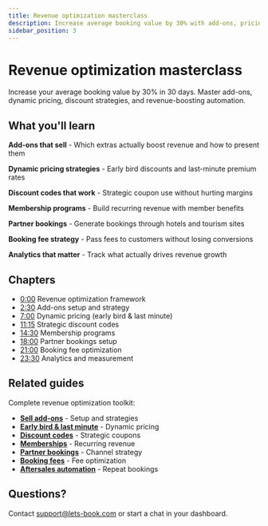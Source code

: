 ```yaml
---
title: Revenue optimization masterclass
description: Increase average booking value by 30% with add-ons, pricing, and automation
sidebar_position: 3
---
```



# Revenue optimization masterclass

<YoutubeVideoPlayer
    videoId="VIDEO_ID_HERE"
    title="Revenue optimization masterclass"
/>

Increase your average booking value by 30% in 30 days. Master add-ons, dynamic pricing, discount strategies, and revenue-boosting automation.

## What you'll learn

**Add-ons that sell** - Which extras actually boost revenue and how to present them

**Dynamic pricing strategies** - Early bird discounts and last-minute premium rates

**Discount codes that work** - Strategic coupon use without hurting margins

**Membership programs** - Build recurring revenue with member benefits

**Partner bookings** - Generate bookings through hotels and tourism sites

**Booking fee strategy** - Pass fees to customers without losing conversions

**Analytics that matter** - Track what actually drives revenue growth

## Chapters

- [0:00](https://www.youtube.com/watch?v=VIDEO_ID_HERE&t=0s) Revenue optimization framework
- [2:30](https://www.youtube.com/watch?v=VIDEO_ID_HERE&t=150s) Add-ons setup and strategy
- [7:00](https://www.youtube.com/watch?v=VIDEO_ID_HERE&t=420s) Dynamic pricing (early bird & last minute)
- [11:15](https://www.youtube.com/watch?v=VIDEO_ID_HERE&t=675s) Strategic discount codes
- [14:30](https://www.youtube.com/watch?v=VIDEO_ID_HERE&t=870s) Membership programs
- [18:00](https://www.youtube.com/watch?v=VIDEO_ID_HERE&t=1080s) Partner bookings setup
- [21:00](https://www.youtube.com/watch?v=VIDEO_ID_HERE&t=1260s) Booking fee optimization
- [23:30](https://www.youtube.com/watch?v=VIDEO_ID_HERE&t=1410s) Analytics and measurement

## Related guides

Complete revenue optimization toolkit:

- **[Sell add-ons](/guides/boost-revenue/sell-add-ons-and-extras)** - Setup and strategies
- **[Early bird & last minute](/guides/boost-revenue/set-early-bird-and-last-minute-pricing)** - Dynamic pricing
- **[Discount codes](/guides/boost-revenue/create-discount-codes-to-boost-bookings)** - Strategic coupons
- **[Memberships](/guides/boost-revenue/offer-memberships-or-subscriptions)** - Recurring revenue
- **[Partner bookings](/guides/boost-revenue/generate-bookings-through-partners)** - Channel strategy
- **[Booking fees](/guides/boost-revenue/shift-booking-fee)** - Fee optimization
- **[Aftersales automation](/guides/boost-revenue/automate-aftersales-and-loyalty)** - Repeat bookings

## Questions?

Contact [support@lets-book.com](mailto:support@lets-book.com) or start a chat in your dashboard.
